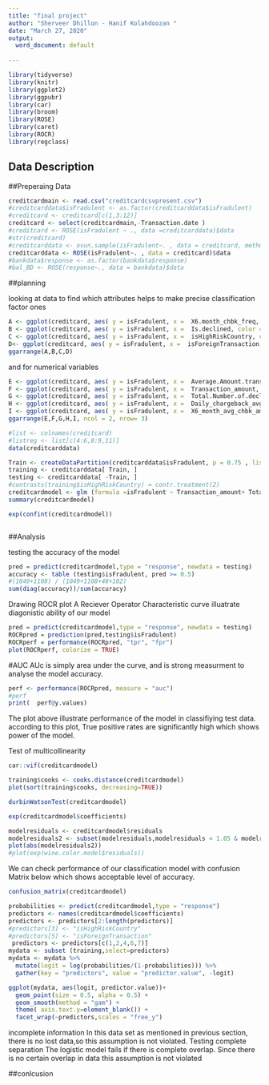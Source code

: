 ---
title: "final project"
author: "Sherveer Dhillon - Hanif Kolahdoozan "
date: "March 27, 2020"
output:
  word_document: default
  
---
```{r, echo=FALSE}
library(tidyverse)
library(knitr)
library(ggplot2)
library(ggpubr)
library(car)
library(broom)
library(ROSE)
library(caret)
library(ROCR)
library(regclass)
```

## Data Description


##Preperaing Data


```{r, echo = FALSE}

creditcardmain <- read.csv("creditcardcsvpresent.csv")
#creditcarddata$isFradulent <- as.factor(creditcarddata$isFradulent)
#creditcard <- creditcard[c(1,3:12)]
creditcard <- select(creditcardmain,-Transaction.date )
#creditcard <- ROSE(isFradulent ~ ., data =creditcarddata)$data
#str(creditcard)
#creditcarddata <- ovun.sample(isFradulent~. , data = creditcard, method = "under" )$data
creditcarddata <- ROSE(isFradulent~. , data = creditcard)$data
#bankdata$response <- as.factor(bankdata$response) 
#bal_BD <- ROSE(response~., data = bankdata)$data

```
 


##planning

looking at data to find which attributes helps to make precise classification
factor ones

```{r}
A <- ggplot(creditcard, aes( y = isFradulent, x =  X6.month_chbk_freq, color = isFradulent,alpha = 0.5)) + geom_point(shape = 1) +geom_jitter(width=0.2, height=0.2)
B <- ggplot(creditcard, aes( y = isFradulent, x =  Is.declined, color = isFradulent,alpha = 0.5)) + geom_point(shape = 1) +geom_jitter(width=0.2, height=0.2)
C <- ggplot(creditcard, aes( y = isFradulent, x =  isHighRiskCountry, color = isFradulent,alpha = 0.5)) + geom_point(shape = 1) +geom_jitter(width=0.2, height=0.2)
D<- ggplot(creditcard, aes( y = isFradulent, x =  isForeignTransaction, color = isFradulent,alpha = 0.5)) + geom_point(shape = 1) +geom_jitter(width=0.2, height=0.2)
ggarrange(A,B,C,D)
```

and for numerical variables
```{r, echo = FALSE}
E <- ggplot(creditcard, aes( y = isFradulent, x =  Average.Amount.transaction.day, color = isFradulent )) + geom_point(alpha = .01) + geom_jitter(width = 0, height = .1, alpha = .3)   
F <- ggplot(creditcard, aes( y = isFradulent, x =  Transaction_amount, color = isFradulent,alpha = 0.5)) + geom_point(alpha = .01) + geom_jitter(width = 0, height = .1, alpha = .3) 
G <- ggplot(creditcard, aes( y = isFradulent, x =  Total.Number.of.declines.day, color = isFradulent,alpha = 0.5)) +  geom_point(alpha = .01) + geom_jitter(width = 0, height = .1, alpha = .3) 
H <- ggplot(creditcard, aes( y = isFradulent, x =  Daily_chargeback_avg_amt, color = isFradulent,alpha = 0.5)) +  geom_point(alpha = .01) + geom_jitter(width = 0, height = .1, alpha = .3) 
I <- ggplot(creditcard, aes( y = isFradulent, x =  X6_month_avg_chbk_amt, color = isFradulent,alpha = 0.5)) +  geom_point(alpha = .01) + geom_jitter(width = 0, height = .1, alpha = .3)
ggarrange(E,F,G,H,I, ncol = 2, nrow= 3)

```

```{r, echo = FALSE}
#list <- colnames(creditcard)
#listreg <- list[c(4:6,8:9,11)]
data(creditcarddata)

Train <- createDataPartition(creditcarddata$isFradulent, p = 0.75 , list = FALSE)
training <- creditcarddata[ Train, ]
testing <- creditcarddata[ -Train, ]
#contrasts(training$isHighRiskCountry) = contr.treatment(2)
creditcardmodel <- glm (formula =isFradulent ~ Transaction_amount+ Total.Number.of.declines.day + isHighRiskCountry +  X6.month_chbk_freq + isForeignTransaction + X6_month_avg_chbk_amt  +Average.Amount.transaction.day, data = training, family = binomial() )
summary(creditcardmodel) 
```



```{r}
exp(confint(creditcardmodel))

```


```{r}


```


##Analysis

testing the accuracy of the model
```{r}
pred = predict(creditcardmodel,type = "response", newdata = testing)
accuracy <- table (testing$isFradulent, pred >= 0.5)
#(1049+1108) / (1049+1108+48+102)
sum(diag(accuracy))/sum(accuracy)

```

Drawing ROCR plot
A Reciever Operator Characteristic curve illuatrate diagonistic ability of our model
```{r}
pred = predict(creditcardmodel,type = "response", newdata = testing)
ROCRpred = prediction(pred,testing$isFradulent)
ROCRperf = performance(ROCRpred, "tpr", "fpr")
plot(ROCRperf, colorize = TRUE)

```
#AUC
AUc is simply area under the curve, and is strong measurment to analyse the model accuracy. 
```{r}
perf <- performance(ROCRpred, measure = "auc")
#perf
print(  perf@y.values)
```

The plot above illustrate performance of the model in classifiying test data. according to this plot, True positive rates are significantly high which shows power of the model. 



Test of multicollinearity
```{r}

car::vif(creditcardmodel)
```
```{r}
training$cooks <- cooks.distance(creditcardmodel)
plot(sort(training$cooks, decreasing=TRUE))
```

```{r}
durbinWatsonTest(creditcardmodel)

```
```{r}
exp(creditcardmodel$coefficients)

```

```{r}
modelresiduals <- creditcardmodel$residuals
modelresiduals2 <- subset(modelresiduals,modelresiduals < 1.05 & modelresiduals > -1.05 )
plot(abs(modelresiduals2))
#plot(exp(wine.color.model$residuals))
```
We can check performance of our classification model with confusion Matrix below which shows acceptable level of accuracy.  
```{r}

confusion_matrix(creditcardmodel)
```


```{r}
probabilities <- predict(creditcardmodel,type = "response") 
predictors <- names(creditcardmodel$coefficients)
predictors <- predictors[2:length(predictors)]
#predictors[3] <- "isHighRiskCountry"
#predictors[5] <- "isForeignTransaction"
 predictors <- predictors[c(1,2,4,6,7)]
mydata <- subset (training,select=predictors)
mydata <- mydata %>%
  mutate(logit = log(probabilities/(1-probabilities))) %>%
  gather(key = "predictors", value = "predictor.value", -logit)

ggplot(mydata, aes(logit, predictor.value))+
  geom_point(size = 0.5, alpha = 0.5) +
  geom_smooth(method = "gam") + 
  theme( axis.text.y=element_blank()) + 
  facet_wrap(~predictors,scales = "free_y") 
```

incomplete information
In this data set as mentioned in previous section, there is no lost data,so this assumption is not violated. 
Testing complete separation
The logistic model fails if there is complete overlap. Since there is no certain overlap in data this assumption is not violated


##conlcusion



